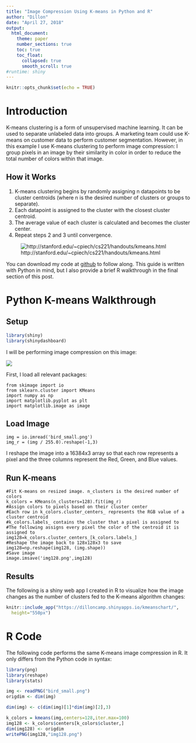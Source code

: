 ```yaml
---
title: "Image Compression Using K-means in Python and R"
author: "Dillon"
date: "April 27, 2018"
output: 
  html_document:
    theme: paper
    number_sections: true
    toc: true
    toc_float:
      collapsed: true
      smooth_scroll: true
#runtime: shiny
---
```


```r
knitr::opts_chunk$set(echo = TRUE)
```

# Introduction

K-means clustering is a form of unsupervised machine learning. It can be used to separate unlabeled data into groups. A marketing team could use K-means on customer data to perform customer segmentation. However, in this example I use K-means clustering to perform image compression: I group pixels in an image by their similarity in color in order to reduce the total number of colors within that image.

## How it Works

1. K-means clustering begins by randomly assigning n datapoints to be cluster centroids (where n is the desired number of clusters or groups to separate). 
2. Each datapoint is assigned to the cluster with the closest cluster centroid. 
3. The average value of each cluster is calculated and becomes the cluster center.
4. Repeat steps 2 and 3 until convergence.

![http://stanford.edu/~cpiech/cs221/handouts/kmeans.html](kmeansViz.png)

You can download my code at [github](https://github.com/dilloncamp/Kmeans) to follow along. This guide is written with Python in mind, but I also provide a brief R walkthrough in the final section of this post.

# Python K-means Walkthrough

## Setup

```r
library(shiny)
library(shinydashboard)
```





I will be performing image compression on this image:
  
![](bird_small.png)

First, I load all relevant packages:
  
```
from skimage import io
from sklearn.cluster import KMeans
import numpy as np
import matplotlib.pyplot as plt
import matplotlib.image as image
```

## Load Image

```
img = io.imread('bird_small.png')
img_r = (img / 255.0).reshape(-1,3)
```

I reshape the image into a 16384x3 array so that each row represents a pixel and the three columns represent the Red, Green, and Blue values.

## Run K-means

```
#Fit K-means on resized image. n_clusters is the desired number of colors 
k_colors = KMeans(n_clusters=128).fit(img_r)
#Assign colors to pixels based on their cluster center
#Each row in k_colors.cluster_centers_ represents the RGB value of a cluster centroid
#k_colors.labels_ contains the cluster that a pixel is assigned to
#The following assigns every pixel the color of the centroid it is assigned to
img128=k_colors.cluster_centers_[k_colors.labels_]
#Reshape the image back to 128x128x3 to save
img128=np.reshape(img128, (img.shape))
#Save image
image.imsave('img128.png',img128)
```

## Results

The following is a shiny web app I created in R to visualize how the image changes as the number of clusters fed to the K-means algorithm changes:
  
```r
knitr::include_app("https://dilloncamp.shinyapps.io/kmeanschart/", 
  height="550px")
```

# R Code

The following code performs the same K-means image compression in R. It only differs from the Python code in syntax:
  
```r
library(png)
library(reshape)
library(stats)

img <- readPNG("bird_small.png")
origdim <- dim(img)

dim(img) <- c(dim(img)[1]*dim(img)[2],3)

k_colors = kmeans(img,centers=128,iter.max=100)
img128 <- k_colors$centers[k_colors$cluster,]
dim(img128) <- origdim
writePNG(img128,"img128.png")
```


